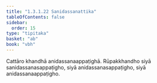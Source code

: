 ```yaml
---
title: "1.3.1.22 Sanidassanattika"
tableOfContents: false
sidebar:
  order: 15
type: "tipitaka"
basket: "ab"
book: "vbh"
---
```



<DynamicBreadcrumb />

<Paragraph number="521" book="vbh">
Cattāro khandhā anidassanaappaṭighā. Rūpakkhandho siyā sanidassanasappaṭigho, siyā anidassanasappaṭigho, siyā anidassanaappaṭigho.
</Paragraph>